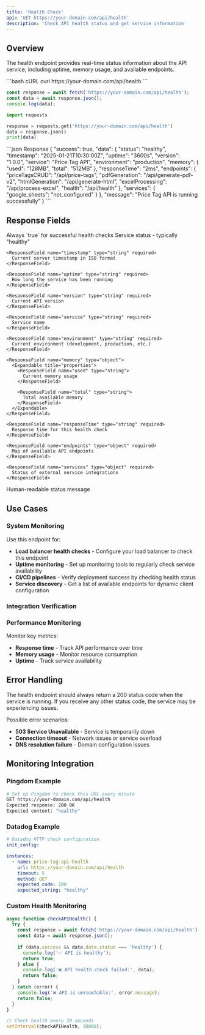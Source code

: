 ```yaml
---
title: 'Health Check'
api: 'GET https://your-domain.com/api/health'
description: 'Check API health status and get service information'
---
```


## Overview

The health endpoint provides real-time status information about the API service, including uptime, memory usage, and available endpoints.

<RequestExample>
```bash cURL
curl https://your-domain.com/api/health
```

```javascript JavaScript
const response = await fetch('https://your-domain.com/api/health');
const data = await response.json();
console.log(data);
```

```python Python
import requests

response = requests.get('https://your-domain.com/api/health')
data = response.json()
print(data)
```
</RequestExample>

<ResponseExample>
```json Response
{
  "success": true,
  "data": {
    "status": "healthy",
    "timestamp": "2025-01-21T10:30:00Z",
    "uptime": "3600s",
    "version": "1.0.0",
    "service": "Price Tag API",
    "environment": "production",
    "memory": {
      "used": "128MB",
      "total": "512MB"
    },
    "responseTime": "2ms",
    "endpoints": {
      "priceTagsCRUD": "/api/price-tags",
      "pdfGeneration": "/api/generate-pdf-v2",
      "htmlGeneration": "/api/generate-html",
      "excelProcessing": "/api/process-excel",
      "health": "/api/health"
    },
    "services": {
      "google_sheets": "not_configured"
    }
  },
  "message": "Price Tag API is running successfully"
}
```
</ResponseExample>

## Response Fields

<ResponseField name="success" type="boolean" required>
  Always `true` for successful health checks
</ResponseField>

<ResponseField name="data" type="object" required>
  <Expandable title="properties">
    <ResponseField name="status" type="string" required>
      Service status - typically "healthy"
    </ResponseField>
    
    <ResponseField name="timestamp" type="string" required>
      Current server timestamp in ISO format
    </ResponseField>
    
    <ResponseField name="uptime" type="string" required>
      How long the service has been running
    </ResponseField>
    
    <ResponseField name="version" type="string" required>
      Current API version
    </ResponseField>
    
    <ResponseField name="service" type="string" required>
      Service name
    </ResponseField>
    
    <ResponseField name="environment" type="string" required>
      Current environment (development, production, etc.)
    </ResponseField>
    
    <ResponseField name="memory" type="object">
      <Expandable title="properties">
        <ResponseField name="used" type="string">
          Current memory usage
        </ResponseField>
        
        <ResponseField name="total" type="string">
          Total available memory
        </ResponseField>
      </Expandable>
    </ResponseField>
    
    <ResponseField name="responseTime" type="string" required>
      Response time for this health check
    </ResponseField>
    
    <ResponseField name="endpoints" type="object" required>
      Map of available API endpoints
    </ResponseField>
    
    <ResponseField name="services" type="object" required>
      Status of external service integrations
    </ResponseField>
  </Expandable>
</ResponseField>

<ResponseField name="message" type="string" required>
  Human-readable status message
</ResponseField>

## Use Cases

### System Monitoring

Use this endpoint for:
- **Load balancer health checks** - Configure your load balancer to check this endpoint
- **Uptime monitoring** - Set up monitoring tools to regularly check service availability
- **CI/CD pipelines** - Verify deployment success by checking health status
- **Service discovery** - Get a list of available endpoints for dynamic client configuration

### Integration Verification

### Performance Monitoring

Monitor key metrics:
- **Response time** - Track API performance over time
- **Memory usage** - Monitor resource consumption
- **Uptime** - Track service availability

## Error Handling

The health endpoint should always return a 200 status code when the service is running. If you receive any other status code, the service may be experiencing issues.

Possible error scenarios:
- **503 Service Unavailable** - Service is temporarily down
- **Connection timeout** - Network issues or service overload
- **DNS resolution failure** - Domain configuration issues

## Monitoring Integration

### Pingdom Example

```bash
# Set up Pingdom to check this URL every minute
GET https://your-domain.com/api/health
Expected response: 200 OK
Expected content: "healthy"
```

### Datadog Example

```yaml
# Datadog HTTP check configuration
init_config:

instances:
  - name: price-tag-api-health
    url: https://your-domain.com/api/health
    timeout: 5
    method: GET
    expected_code: 200
    expected_string: "healthy"
```

### Custom Health Monitoring

```javascript
async function checkAPIHealth() {
  try {
    const response = await fetch('https://your-domain.com/api/health');
    const data = await response.json();
    
    if (data.success && data.data.status === 'healthy') {
      console.log('✅ API is healthy');
      return true;
    } else {
      console.log('❌ API health check failed:', data);
      return false;
    }
  } catch (error) {
    console.log('❌ API is unreachable:', error.message);
    return false;
  }
}

// Check health every 30 seconds
setInterval(checkAPIHealth, 30000);
```